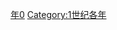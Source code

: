 {{Catnav|頁面分類|历史|歷史時代|年|1世纪各年}}
{{catmore}}
{{Commons category|40}}

[[Category:40年代|年0]]
[[Category:1世纪各年|Category:1世纪各年]]